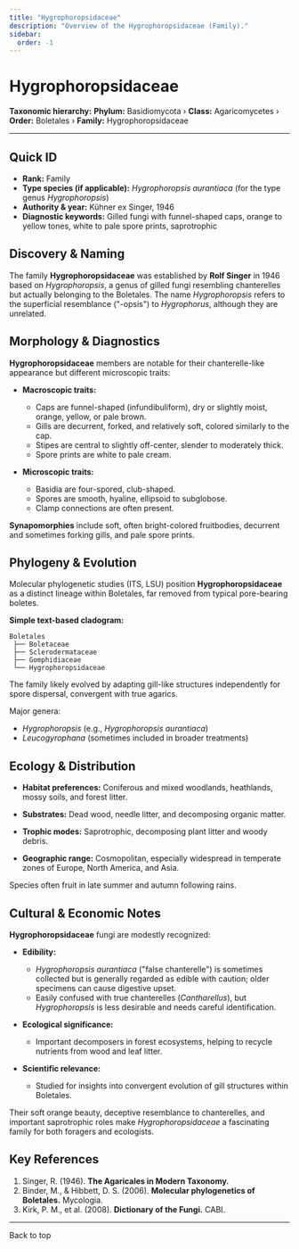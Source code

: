 ```yaml
---
title: "Hygrophoropsidaceae"
description: "Overview of the Hygrophoropsidaceae (Family)."
sidebar:
  order: -1
---
```



# Hygrophoropsidaceae <Badge variant="note" text="Family" />

**Taxonomic hierarchy:** **Phylum:** Basidiomycota › **Class:** Agaricomycetes › **Order:** Boletales › **Family:** Hygrophoropsidaceae

---

## Quick ID
* **Rank:** Family  
* **Type species (if applicable):** _Hygrophoropsis aurantiaca_ (for the type genus _Hygrophoropsis_)  
* **Authority & year:** Kühner ex Singer, 1946  
* **Diagnostic keywords:** Gilled fungi with funnel-shaped caps, orange to yellow tones, white to pale spore prints, saprotrophic  

## Discovery & Naming
The family **Hygrophoropsidaceae** was established by **Rolf Singer** in 1946 based on _Hygrophoropsis_, a genus of gilled fungi resembling chanterelles but actually belonging to the Boletales. The name _Hygrophoropsis_ refers to the superficial resemblance ("-opsis") to _Hygrophorus_, although they are unrelated.

## Morphology & Diagnostics
**Hygrophoropsidaceae** members are notable for their chanterelle-like appearance but different microscopic traits:

- **Macroscopic traits:**
  - Caps are funnel-shaped (infundibuliform), dry or slightly moist, orange, yellow, or pale brown.
  - Gills are decurrent, forked, and relatively soft, colored similarly to the cap.
  - Stipes are central to slightly off-center, slender to moderately thick.
  - Spore prints are white to pale cream.

- **Microscopic traits:**
  - Basidia are four-spored, club-shaped.
  - Spores are smooth, hyaline, ellipsoid to subglobose.
  - Clamp connections are often present.

**Synapomorphies** include soft, often bright-colored fruitbodies, decurrent and sometimes forking gills, and pale spore prints.

## Phylogeny & Evolution
Molecular phylogenetic studies (ITS, LSU) position **Hygrophoropsidaceae** as a distinct lineage within Boletales, far removed from typical pore-bearing boletes.

**Simple text-based cladogram:**
```
Boletales
 ├── Boletaceae
 ├── Sclerodermataceae
 ├── Gomphidiaceae
 └── Hygrophoropsidaceae
```
The family likely evolved by adapting gill-like structures independently for spore dispersal, convergent with true agarics.

Major genera:

- _Hygrophoropsis_ (e.g., _Hygrophoropsis aurantiaca_)
- _Leucogyrophana_ (sometimes included in broader treatments)

## Ecology & Distribution
- **Habitat preferences:** Coniferous and mixed woodlands, heathlands, mossy soils, and forest litter.
- **Substrates:** Dead wood, needle litter, and decomposing organic matter.
- **Trophic modes:** Saprotrophic, decomposing plant litter and woody debris.

- **Geographic range:** Cosmopolitan, especially widespread in temperate zones of Europe, North America, and Asia.

Species often fruit in late summer and autumn following rains.

## Cultural & Economic Notes
**Hygrophoropsidaceae** fungi are modestly recognized:

- **Edibility:**
  - _Hygrophoropsis aurantiaca_ ("false chanterelle") is sometimes collected but is generally regarded as edible with caution; older specimens can cause digestive upset.
  - Easily confused with true chanterelles (_Cantharellus_), but _Hygrophoropsis_ is less desirable and needs careful identification.

- **Ecological significance:**
  - Important decomposers in forest ecosystems, helping to recycle nutrients from wood and leaf litter.

- **Scientific relevance:**
  - Studied for insights into convergent evolution of gill structures within Boletales.

Their soft orange beauty, deceptive resemblance to chanterelles, and important saprotrophic roles make _Hygrophoropsidaceae_ a fascinating family for both foragers and ecologists.

## Key References
1. Singer, R. (1946). **The Agaricales in Modern Taxonomy.**  
2. Binder, M., & Hibbett, D. S. (2006). **Molecular phylogenetics of Boletales.** Mycologia.  
3. Kirk, P. M., et al. (2008). **Dictionary of the Fungi.** CABI.

---

<LinkButton href="#top" variant="minimal" icon="arrow-up">
  Back to top
</LinkButton>
